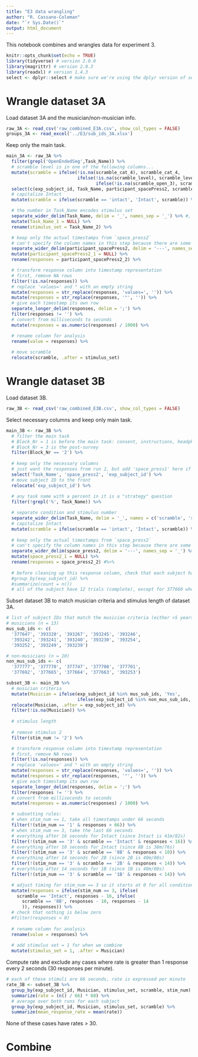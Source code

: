 ```yaml
---
title: "E3 data wrangling"
author: "R. Cassano-Coleman"
date: "`r Sys.Date()`"
output: html_document
---
```


This notebook combines and wrangles data for experiment 3.

```r
knitr::opts_chunk$set(echo = TRUE)
library(tidyverse) # version 2.0.0
library(magrittr) # version 2.0.3
library(readxl) # version 1.4.3
select <- dplyr::select # make sure we're using the dplyr version of select
```


# Wrangle dataset 3A

Load dataset 3A and the musician/non-musician info.

```r
raw_3A <- read_csv('raw_combined_E3A.csv', show_col_types = FALSE)
groups_3A <- read_excel('../E3/sub_ids_3A.xlsx')
```

Keep only the main task.

```r
main_3A <- raw_3A %>%
  filter(grepl('OpenEndedSeg',Task_Name)) %>%
  # scramble level is in one of the following columns...
  mutate(scramble = ifelse(!is.na(scramble_cat_4), scramble_cat_4, 
                           ifelse(!is.na(scramble_level), scramble_level,
                                  ifelse(!is.na(scramble_open_3), scramble_open_3, NA)))) %>%
  select(c(exp_subject_id, Task_Name, participant_spacePress2, scramble)) %>%
  # capitalize Intact
  mutate(scramble = ifelse(scramble == 'intact', 'Intact', scramble)) %>%

  # the number in Task_Name encodes stimulus set
  separate_wider_delim(Task_Name, delim = '_', names_sep = '_') %>% #, names = c(NULL, 'stimulus_set')) # not sure why this didn't work
  mutate(Task_Name_1 = NULL) %>%
  rename(stimulus_set = Task_Name_2) %>%

  # keep only the actual timestamps from `space_press2`
  # can't specify the column names in this step because there are some cells with NAs
  separate_wider_delim(participant_spacePress2, delim = '---', names_sep = '_') %>%
  mutate(participant_spacePress2_1 = NULL) %>%
  rename(responses = participant_spacePress2_2) %>%

  # transform response column into timestamp representation
  # first, remove NA rows
  filter(!is.na(responses)) %>%
  # replace 'values=' and " with an empty string
  mutate(responses = str_replace(responses, 'values=', '')) %>%
  mutate(responses = str_replace(responses, '"', '')) %>%
  # give each timestamp its own row
  separate_longer_delim(responses, delim = ';') %>%
  filter(responses != '') %>%
  # convert from milliseconds to seconds
  mutate(responses = as.numeric(responses) / 1000) %>%

  # rename column for analysis
  rename(value = responses) %>%
  
  # move scramble
  relocate(scramble, .after = stimulus_set)
```








# Wrangle dataset 3B

Load dataset 3B.

```r
raw_3B <- read_csv('raw_combined_E3B.csv', show_col_types = FALSE)
```

Select necessary columns and keep only main task.

```r
main_3B <- raw_3B %>%
  # filter the main task
  # Block_Nr = 1 is before the main task: consent, instructions, headphone check, practice
  # Block_Nr = 3 is the post-survey
  filter(Block_Nr == '2') %>%
  
  # keep only the necessary columns
  # just want the responses from run 2, but add 'space_press1' here if you want to look at run 1 as well
  select('Task_Name', 'space_press2', 'exp_subject_id') %>%
  # move subject ID to the front
  relocate('exp_subject_id') %>%
  
  # any task name with a percent in it is a "strategy" question
  filter(!grepl('%', Task_Name)) %>%

  # separate condition and stimulus number
  separate_wider_delim(Task_Name, delim = '_', names = c('scramble', 'stim_num')) %>%
  # capitalize Intact
  mutate(scramble = ifelse(scramble == 'intact', 'Intact', scramble)) %>%
  
  # keep only the actual timestamps from `space_press2`
  # can't specify the column names in this step because there are some cells with NAs
  separate_wider_delim(space_press2, delim = '---', names_sep = '_') %>%
  mutate(space_press2_1 = NULL) %>%
  rename(responses = space_press2_2) #%>%
  
  # before cleaning up this response column, check that each subject has complete data
  #group_by(exp_subject_id) %>%
  #summarize(count = n())
  # all of the subject have 12 trials (complete), except for 377660 who isn't included in the subsetting later anyway
```


Subset dataset 3B to match musician criteria and stimulus length of dataset 3A.

```r
# list of subject IDs that match the musician criteria (either >5 years of experience or none at all)
# musicians (n = 13)
mus_sub_ids <- c(
  '377647', '393320', '393267', '393245', '393246',
  '393242', '393241', '393240', '393230', '393254', 
  '393252', '393249', '393239')

# non-musicians (n = 10)
non_mus_sub_ids <- c(
  '377777', '377770', '377747', '377708', '377701',
  '377692', '377665', '377664', '377663', '393253')

subset_3B <- main_3B %>%
  # musician criteria
  mutate(Musician = ifelse(exp_subject_id %in% mus_sub_ids, 'Yes',
                           ifelse(exp_subject_id %in% non_mus_sub_ids, 'No', NA))) %>%
  relocate(Musician, .after = exp_subject_id) %>%
  filter(!is.na(Musician)) %>%
  
  # stimulus length
  
  # remove stimulus 2
  filter(stim_num != '2') %>%

  # transform response column into timestamp representation
  # first, remove NA rows
  filter(!is.na(responses)) %>%
  # replace 'values=' and " with an empty string
  mutate(responses = str_replace(responses, 'values=', '')) %>%
  mutate(responses = str_replace(responses, '"', '')) %>%
  # give each timestamp its own row
  separate_longer_delim(responses, delim = ';') %>%
  filter(responses != '') %>%
  # convert from milliseconds to seconds
  mutate(responses = as.numeric(responses) / 1000) %>%

  # subsetting rules:
  # when stim_num == 1, take all timestamps under 66 seconds
  filter(!(stim_num == '1' & responses > 66)) %>%
  # when stim_num == 3, take the last 66 seconds
  # everything after 16 seconds for Intact (since Intact is 41m/82s)
  filter(!(stim_num == '3' & scramble == 'Intact' & responses < 16)) %>%
  # everything after 10 seconds for Intact (since 8B is 38m/76s)
  filter(!(stim_num == '3' & scramble == '8B' & responses < 10)) %>%
  # everything after 14 seconds for 2B (since 2B is 40m/80s)
  filter(!(stim_num == '3' & scramble == '2B' & responses < 14)) %>%
  # everything after 14 seconds for 1B (since 1B is 40m/80s)
  filter(!(stim_num == '3' & scramble == '1B' & responses < 14)) %>%

  # adjust timing for stim_num == 3 so it starts at 0 for all conditions  
  mutate(responses = ifelse(stim_num == 3, ifelse(
    scramble == 'Intact', responses - 16, ifelse(
      scramble == '8B', responses - 10, responses - 14
      )), responses)) %>%
  # check that nothing is below zero
  #filter(responses < 0)
  
  # rename column for analysis
  rename(value = responses) %>%
  
  # add stimulus set = 1 for when we combine
  mutate(stimulus_set = 1, .after = Musician)
```

Compute rate and exclude any cases where rate is greater than 1 response every 2 seconds (30 responses per minute).

```r
# each of these stimuli are 66 seconds, rate is expressed per minute
rate_3B <- subset_3B %>% 
  group_by(exp_subject_id, Musician, stimulus_set, scramble, stim_num) %>%
  summarize(rate = (n() / 66) * 60) %>%
  # average over both runs for each subject
  group_by(exp_subject_id, Musician, stimulus_set, scramble) %>%
  summarize(mean_response_rate = mean(rate))
```

None of these cases have rates > 30.


# Combine


